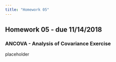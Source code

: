 ```yaml
---
title: "Homework 05"
---
```


## Homework 05 - due 11/14/2018

### ANCOVA - Analysis of Covariance Exercise

placeholder